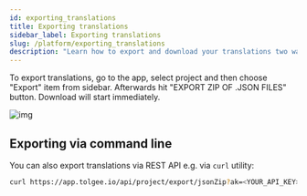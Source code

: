 ```yaml
---
id: exporting_translations
title: Exporting translations
sidebar_label: Exporting translations
slug: /platform/exporting_translations
description: "Learn how to export and download your translations two ways: from Tolgee App and via command line( via REST API e.g. via curl utility)."
---
```


To export translations, go to the app, select project and then choose "Export" item from sidebar.
Afterwards hit "EXPORT ZIP OF .JSON FILES" button. Download will start immediately.

![img](../../static/img/docs/platform/project_menu_export.png)

## Exporting via command line

You can also export translations via REST API e.g. via `curl` utility:

```bash
curl https://app.tolgee.io/api/project/export/jsonZip?ak=<YOUR_API_KEY> --output data.zip
```
